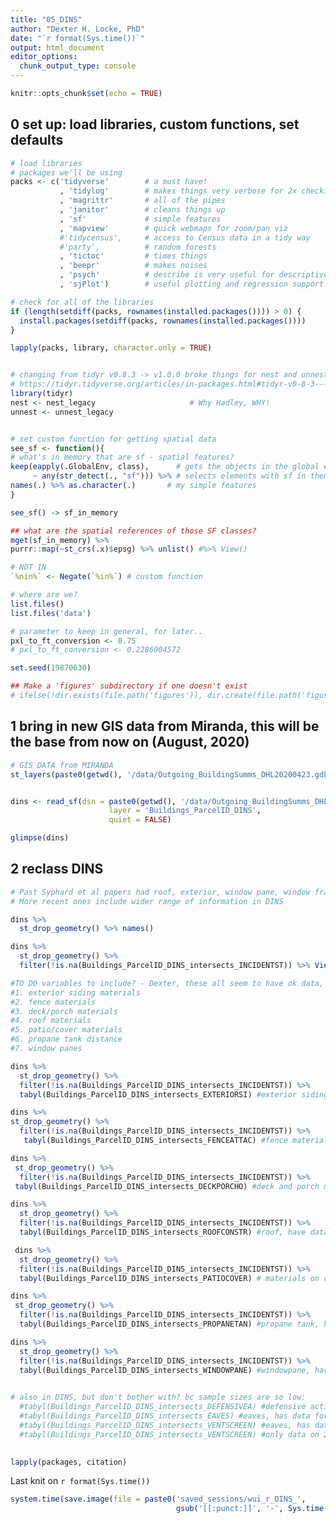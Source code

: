 ```yaml
---
title: "05_DINS"
author: "Dexter H. Locke, PhD"
date: "`r format(Sys.time())`"
output: html_document
editor_options: 
  chunk_output_type: console
---
```



```r
knitr::opts_chunk$set(echo = TRUE)
```



## 0 set up: load libraries, custom functions, set defaults
```r
# load libraries
# packages we'll be using
packs <- c('tidyverse'        # a must have!
           , 'tidylog'        # makes things very verbose for 2x checking 
           , 'magrittr'       # all of the pipes
           , 'janitor'        # cleans things up
           , 'sf'             # simple features
           , 'mapview'        # quick webmaps for zoom/pan viz
           #'tidycensus',     # access to Census data in a tidy way 
           #'party',          # random forests
           , 'tictoc'         # times things
           , 'beepr'          # makes noises
           , 'psych'          # describe is very useful for descriptive statistics
           , 'sjPlot')        # useful plotting and regression support

# check for all of the libraries
if (length(setdiff(packs, rownames(installed.packages()))) > 0) {
  install.packages(setdiff(packs, rownames(installed.packages())))  
}

lapply(packs, library, character.only = TRUE)


# changing from tidyr v0.8.3 -> v1.0.0 broke things for nest and unnest!
# https://tidyr.tidyverse.org/articles/in-packages.html#tidyr-v0-8-3---v1-0-0
library(tidyr)
nest <- nest_legacy                     # Why Hadley, WHY!
unnest <- unnest_legacy


# set custom function for getting spatial data
see_sf <- function(){
# what's in memory that are sf - spatial features?
keep(eapply(.GlobalEnv, class),      # gets the objects in the global environment
     ~ any(str_detect(., "sf"))) %>% # selects elements with sf in them
names(.) %>% as.character(.)       # my simple features
}

see_sf() -> sf_in_memory

## what are the spatial references of those SF classes?
mget(sf_in_memory) %>%
purrr::map(~st_crs(.x)$epsg) %>% unlist() #%>% View()

# NOT IN
`%nin%` <- Negate(`%in%`) # custom function

# where are we?
list.files()
list.files('data')

# parameter to keep in general, for later..
pxl_to_ft_conversion <- 0.75
# pxl_to_ft_conversion <- 0.2286004572

set.seed(19870630)

## Make a 'figures' subdirectory if one doesn't exist
# ifelse(!dir.exists(file.path('figures')), dir.create(file.path('figures')), FALSE)
```


## 1 bring in new GIS data from Miranda, this will be the base from now on (August, 2020)
```r
# GIS DATA from MIRANDA
st_layers(paste0(getwd(), '/data/Outgoing_BuildingSumms_DHL20200423.gdb'))


dins <- read_sf(dsn = paste0(getwd(), '/data/Outgoing_BuildingSumms_DHL20200423.gdb'),
                      layer = 'Buildings_ParcelID_DINS',
                      quiet = FALSE) 

glimpse(dins)
```


## 2 reclass DINS
```r

# Past Syphard et al papers had roof, exterior, window pane, window frame
# More recent ones include wider range of information in DINS

dins %>% 
  st_drop_geometry() %>% names()

dins %>% 
  st_drop_geometry() %>% 
  filter(!is.na(Buildings_ParcelID_DINS_intersects_INCIDENTST)) %>% View()

#TO DO variables to include? - Dexter, these all seem to have ok data, but need some reclassing/your thoughts on models.
#1. exterior siding materials 
#2. fence materials
#3. deck/porch materials
#4. roof materials
#5. patio/cover materials
#6. propane tank distance
#7. window panes

dins %>% 
  st_drop_geometry() %>% 
  filter(!is.na(Buildings_ParcelID_DINS_intersects_INCIDENTST)) %>%
  tabyl(Buildings_ParcelID_DINS_intersects_EXTERIORSI) #exterior siding, have data for 75% of sample; categories ok

dins %>%
st_drop_geometry() %>% 
  filter(!is.na(Buildings_ParcelID_DINS_intersects_INCIDENTST)) %>% 
   tabyl(Buildings_ParcelID_DINS_intersects_FENCEATTAC) #fence materials, have data for 70% of sample, although 50% had no fence; reclass no fence to N/A?

dins %>% 
 st_drop_geometry() %>% 
  filter(!is.na(Buildings_ParcelID_DINS_intersects_INCIDENTST)) %>%
 tabyl(Buildings_ParcelID_DINS_intersects_DECKPORCHO) #deck and porch materials, have data for 65% of sample; should change 'no deck/porch' to N/A? 

dins %>% 
  st_drop_geometry() %>% 
  filter(!is.na(Buildings_ParcelID_DINS_intersects_INCIDENTST)) %>%
  tabyl(Buildings_ParcelID_DINS_intersects_ROOFCONSTR) #roof, have data for 65% sample, should drop 'other' bc only 8 observations

 dins %>% 
  st_drop_geometry() %>% 
  filter(!is.na(Buildings_ParcelID_DINS_intersects_INCIDENTST)) %>% 
  tabyl(Buildings_ParcelID_DINS_intersects_PATIOCOVER) # materials on covered patio or carport, have data for 65% of sample although 44% have no carport or patio cover; reclass 'no' to N/A

dins %>% 
 st_drop_geometry() %>% 
  filter(!is.na(Buildings_ParcelID_DINS_intersects_INCIDENTST)) %>%
  tabyl(Buildings_ParcelID_DINS_intersects_PROPANETAN) #propane tank, has data for 56% of sample; reclass categories so blank is unknown and others are in order, N/A = no   tank

dins %>% 
  st_drop_geometry() %>% 
  filter(!is.na(Buildings_ParcelID_DINS_intersects_INCIDENTST)) %>%
  tabyl(Buildings_ParcelID_DINS_intersects_WINDOWPANE) #windowpane, have data for 40% of sample, categories ok

  
# also in DINS, but don't bother with? bc sample sizes are so low:
  #tabyl(Buildings_ParcelID_DINS_intersects_DEFENSIVEA) #defensive actions, I think data for ~40% but don't know if blank is a no or an unknown
  #tabyl(Buildings_ParcelID_DINS_intersects_EAVES) #eaves, has data for ~33% only. 
  #tabyl(Buildings_ParcelID_DINS_intersects_VENTSCREEN) #eaves, has data for ~33% only.  
  #tabyl(Buildings_ParcelID_DINS_intersects_VENTSCREEN) #only data on 29% of sample, and 11% of sample had no vents.
                 

```





```r
lapply(packages, citation)
```


Last knit on `r format(Sys.time())`


```r
system.time(save.image(file = paste0('saved_sessions/wui_r_DINS_',
                                     gsub('[[:punct:]]', '-', Sys.time()), '.RData')))
```

